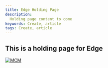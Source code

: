 ---
title: Edge Holding Page
description:
  Holding page content to come
keywords: Create, article
tags: Create, article
---

[//]: # (Change the name and date parameters in the following line for it to appear correctly on the site)

<ArticleDetails name="Mark Leftwich" lastUpdated="2020-08-11" readTimeMinutes="1" />

## This is a holding page for Edge


[![MCM](../../images/SWAT_Header.gif)](https://ibmintegration.github.io/cp4mcm-swat-kb/)


